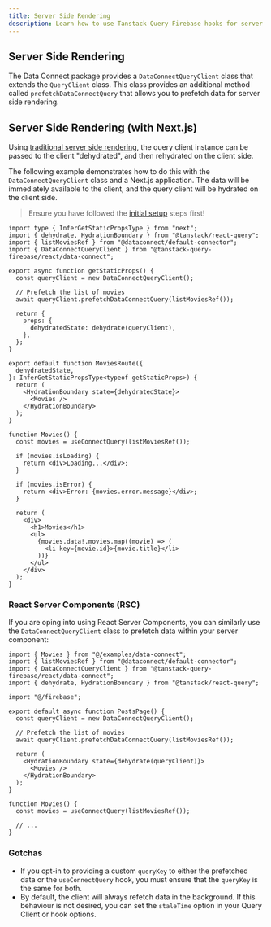 ```yaml
---
title: Server Side Rendering  
description: Learn how to use Tanstack Query Firebase hooks for server side rendering.
---
```


## Server Side Rendering

The Data Connect package provides a `DataConnectQueryClient` class that extends the `QueryClient` class. This class provides an additional method called `prefetchDataConnectQuery` that allows you to prefetch data for server side rendering.

## Server Side Rendering (with Next.js)

Using [traditional server side rendering](https://tanstack.com/query/latest/docs/framework/react/guides/ssr), the query client instance can be passed to the client "dehydrated", and then rehydrated on the client side.

The following example demonstrates how to do this with the `DataConnectQueryClient` class and a Next.js application. The data will be immediately available to the client, and the query client will be hydrated on the client side.

> Ensure you have followed the [initial setup](https://tanstack.com/query/latest/docs/framework/react/guides/ssr#initial-setup) steps first!

```tsx
import type { InferGetStaticPropsType } from "next";
import { dehydrate, HydrationBoundary } from "@tanstack/react-query";
import { listMoviesRef } from "@dataconnect/default-connector";
import { DataConnectQueryClient } from "@tanstack-query-firebase/react/data-connect";

export async function getStaticProps() {
  const queryClient = new DataConnectQueryClient();

  // Prefetch the list of movies
  await queryClient.prefetchDataConnectQuery(listMoviesRef());

  return {
    props: {
      dehydratedState: dehydrate(queryClient),
    },
  };
}

export default function MoviesRoute({
  dehydratedState,
}: InferGetStaticPropsType<typeof getStaticProps>) {
  return (
    <HydrationBoundary state={dehydratedState}>
      <Movies />
    </HydrationBoundary>
  );
}

function Movies() {
  const movies = useConnectQuery(listMoviesRef());

  if (movies.isLoading) {
    return <div>Loading...</div>;
  }

  if (movies.isError) {
    return <div>Error: {movies.error.message}</div>;
  }

  return (
    <div>
      <h1>Movies</h1>
      <ul>
        {movies.data!.movies.map((movie) => (
          <li key={movie.id}>{movie.title}</li>
        ))}
      </ul>
    </div>
  );
}
```

### React Server Components (RSC)

If you are oping into using React Server Components, you can similarly use the `DataConnectQueryClient` class to prefetch data within your server component:

```tsx
import { Movies } from "@/examples/data-connect";
import { listMoviesRef } from "@dataconnect/default-connector";
import { DataConnectQueryClient } from "@tanstack-query-firebase/react/data-connect";
import { dehydrate, HydrationBoundary } from "@tanstack/react-query";

import "@/firebase";

export default async function PostsPage() {
  const queryClient = new DataConnectQueryClient();

  // Prefetch the list of movies
  await queryClient.prefetchDataConnectQuery(listMoviesRef());

  return (
    <HydrationBoundary state={dehydrate(queryClient)}>
      <Movies />
    </HydrationBoundary>
  );
}

function Movies() {
  const movies = useConnectQuery(listMoviesRef());
  
  // ... 
}
```

### Gotchas

- If you opt-in to providing a custom `queryKey` to either the prefetched data or the `useConnectQuery` hook, you must ensure that the `queryKey` is the same for both.
- By default, the client will always refetch data in the background. If this behaviour is not desired, you can set the `staleTime` option in your Query Client or hook options.
